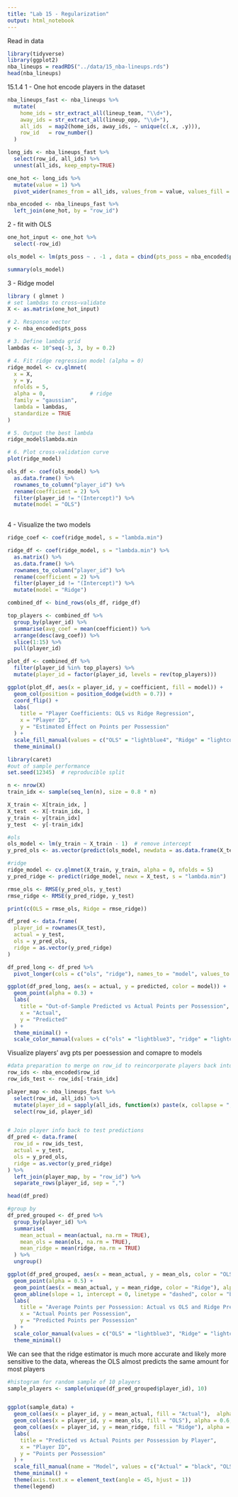 ```yaml
---
title: "Lab 15 - Regularization"
output: html_notebook
---
```


Read in data
```r
library(tidyverse)
library(ggplot2)
nba_lineups = readRDS("../data/15_nba-lineups.rds")
head(nba_lineups)
```

15.1.4 1 - One hot encode players in the dataset 

```r
nba_lineups_fast <- nba_lineups %>%
  mutate(
    home_ids = str_extract_all(lineup_team, "\\d+"),
    away_ids = str_extract_all(lineup_opp, "\\d+"),
    all_ids  = map2(home_ids, away_ids, ~ unique(c(.x, .y))),
    row_id   = row_number()
  )

long_ids <- nba_lineups_fast %>%
  select(row_id, all_ids) %>%
  unnest(all_ids, keep_empty=TRUE)

one_hot <- long_ids %>%
  mutate(value = 1) %>%
  pivot_wider(names_from = all_ids, values_from = value, values_fill = 0, names_prefix = "player_") 

nba_encoded <- nba_lineups_fast %>%
  left_join(one_hot, by = "row_id")

```


2 - fit with OLS 

```r

one_hot_input <- one_hot %>% 
  select(-row_id)

ols_model <- lm(pts_poss ~ . -1 , data = cbind(pts_poss = nba_encoded$pts_poss, one_hot_input))
```


```r
summary(ols_model)
```
3 - Ridge model
```r
library ( glmnet )
# set lambdas to cross−validate
X <- as.matrix(one_hot_input)

# 2. Response vector
y <- nba_encoded$pts_poss

# 3. Define lambda grid
lambdas <- 10^seq(-3, 3, by = 0.2)

# 4. Fit ridge regression model (alpha = 0)
ridge_model <- cv.glmnet(
  x = X,
  y = y,
  nfolds = 5,
  alpha = 0,              # ridge
  family = "gaussian",
  lambda = lambdas,
  standardize = TRUE
)

# 5. Output the best lambda
ridge_model$lambda.min

# 6. Plot cross-validation curve
plot(ridge_model)
```
```r

ols_df <- coef(ols_model) %>%
  as.data.frame() %>%
  rownames_to_column("player_id") %>%
  rename(coefficient = 2) %>%
  filter(player_id != "(Intercept)") %>%
  mutate(model = "OLS")
  
```

4 - Visualize the two models 
```r
ridge_coef <- coef(ridge_model, s = "lambda.min")

ridge_df <- coef(ridge_model, s = "lambda.min") %>%
  as.matrix() %>%
  as.data.frame() %>%
  rownames_to_column("player_id") %>%
  rename(coefficient = 2) %>%
  filter(player_id != "(Intercept)") %>%
  mutate(model = "Ridge")

combined_df <- bind_rows(ols_df, ridge_df)

top_players <- combined_df %>%
  group_by(player_id) %>%
  summarise(avg_coef = mean(coefficient)) %>%
  arrange(desc(avg_coef)) %>%
  slice(1:15) %>%
  pull(player_id)

plot_df <- combined_df %>%
  filter(player_id %in% top_players) %>%
  mutate(player_id = factor(player_id, levels = rev(top_players)))

ggplot(plot_df, aes(x = player_id, y = coefficient, fill = model)) +
  geom_col(position = position_dodge(width = 0.7)) +
  coord_flip() +
  labs(
    title = "Player Coefficients: OLS vs Ridge Regression",
    x = "Player ID",
    y = "Estimated Effect on Points per Possession"
  ) +
  scale_fill_manual(values = c("OLS" = "lightblue4", "Ridge" = "lightcoral")) +
  theme_minimal()

```

```r
library(caret)
#out of sample performance
set.seed(12345)  # reproducible split

n <- nrow(X)
train_idx <- sample(seq_len(n), size = 0.8 * n)

X_train <- X[train_idx, ]
X_test  <- X[-train_idx, ]
y_train <- y[train_idx]
y_test  <- y[-train_idx]

#ols
ols_model <- lm(y_train ~ X_train - 1)  # remove intercept
y_pred_ols <- as.vector(predict(ols_model, newdata = as.data.frame(X_test)))

#ridge 
ridge_model <- cv.glmnet(X_train, y_train, alpha = 0, nfolds = 5)
y_pred_ridge <- predict(ridge_model, newx = X_test, s = "lambda.min")

rmse_ols <- RMSE(y_pred_ols, y_test)
rmse_ridge <- RMSE(y_pred_ridge, y_test)

print(c(OLS = rmse_ols, Ridge = rmse_ridge))
```

```r
df_pred <- data.frame(
  player_id = rownames(X_test),
  actual = y_test,
  ols = y_pred_ols,
  ridge = as.vector(y_pred_ridge)
)

df_pred_long <- df_pred %>%
  pivot_longer(cols = c("ols", "ridge"), names_to = "model", values_to = "predicted")

ggplot(df_pred_long, aes(x = actual, y = predicted, color = model)) +
  geom_point(alpha = 0.3) +
  labs(
    title = "Out-of-Sample Predicted vs Actual Points per Possession",
    x = "Actual",
    y = "Predicted"
  ) +
  theme_minimal() +
  scale_color_manual(values = c("ols" = "lightblue3", "ridge" = "lightcoral"))
```

Visualize players' avg pts per poessession and comapre to models
```r
#data preparation to merge on row_id to reincorporate players back into data 
row_ids <- nba_encoded$row_id
row_ids_test <- row_ids[-train_idx]

player_map <- nba_lineups_fast %>%
  select(row_id, all_ids) %>%
  mutate(player_id = sapply(all_ids, function(x) paste(x, collapse = ","))) %>%
  select(row_id, player_id)


# Join player info back to test predictions
df_pred <- data.frame(
  row_id = row_ids_test,
  actual = y_test,
  ols = y_pred_ols,
  ridge = as.vector(y_pred_ridge)
) %>%
  left_join(player_map, by = "row_id") %>% 
  separate_rows(player_id, sep = ",")

head(df_pred)

```

```r
#group by
df_pred_grouped <- df_pred %>% 
  group_by(player_id) %>%
  summarise(
    mean_actual = mean(actual, na.rm = TRUE),
    mean_ols = mean(ols, na.rm = TRUE),
    mean_ridge = mean(ridge, na.rm = TRUE)
  ) %>%
  ungroup()

ggplot(df_pred_grouped, aes(x = mean_actual, y = mean_ols, color = "OLS")) +
  geom_point(alpha = 0.5) +
  geom_point(aes(x = mean_actual, y = mean_ridge, color = "Ridge"), alpha = 0.5) +
  geom_abline(slope = 1, intercept = 0, linetype = "dashed", color = "black") +
  labs(
    title = "Average Points per Possession: Actual vs OLS and Ridge Predictions",
    x = "Actual Points per Possession",
    y = "Predicted Points per Possession"
  ) +
  scale_color_manual(values = c("OLS" = "lightblue3", "Ridge" = "lightcoral")) +
  theme_minimal()
```

We can see that the ridge estimator is much more accurate and likely more sensitive to the data, whereas the OLS almost predicts the same amount for most players

```r
#histogram for random sample of 10 players
sample_players <- sample(unique(df_pred_grouped$player_id), 10)


ggplot(sample_data) +
  geom_col(aes(x = player_id, y = mean_actual, fill = "Actual"),  alpha = 0.8, width = 0.4) +
  geom_col(aes(x = player_id, y = mean_ols, fill = "OLS"), alpha = 0.6, width = 0.4) +
  geom_col(aes(x = player_id, y = mean_ridge, fill = "Ridge"), alpha = 0.6, width = 0.4) +
  labs(
    title = "Predicted vs Actual Points per Possession by Player",
    x = "Player ID",
    y = "Points per Possession"
  ) +
  scale_fill_manual(name = "Model", values = c("Actual" = "black", "OLS" = "darkturquoise", "Ridge" = "deeppink")) +
  theme_minimal() +
  theme(axis.text.x = element_text(angle = 45, hjust = 1))
  theme(legend)
  
```


